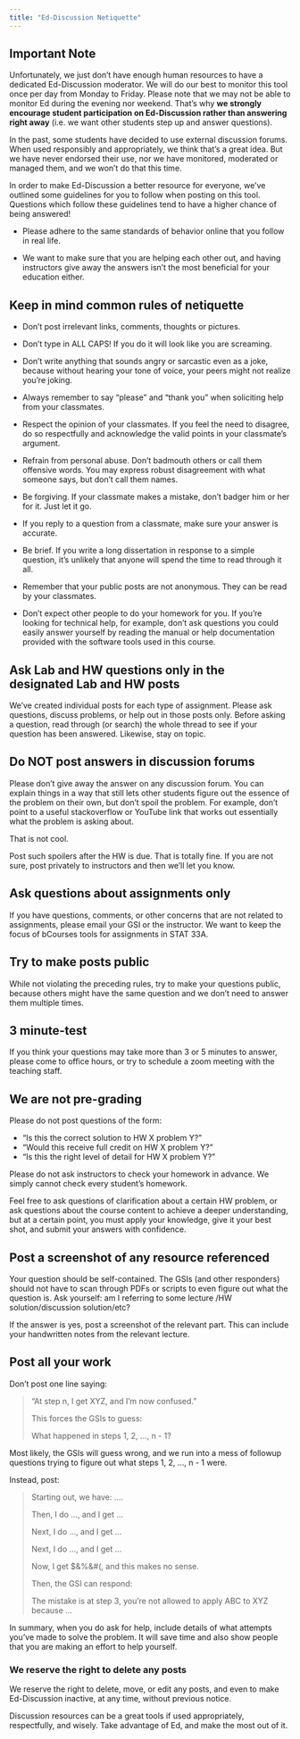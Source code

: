 ```yaml
---
title: "Ed-Discussion Netiquette"
---
```



## Important Note

Unfortunately, we just don't have enough human resources to have a dedicated Ed-Discussion moderator. We will do our best to monitor this tool once per day from Monday to Friday. Please note that we may not be able to monitor Ed during the evening nor weekend. That's why __we strongly encourage student participation on Ed-Discussion rather than answering right away__ (i.e. we want other students step up and answer questions).

In the past, some students have decided to use external discussion forums. When used responsibly and appropriately, we think that's a great idea. But we have never endorsed their use, nor we have monitored, moderated or managed them, and we won't do that this time.

In order to make Ed-Discussion a better resource for everyone, we've outlined some guidelines for you to follow when posting on this tool. Questions which follow these guidelines tend to have a higher chance of being answered!

- Please adhere to the same standards of behavior online that you follow in real life.

- We want to make sure that you are helping each other out, and having instructors give away the answers isn't the most beneficial for your education either.



## Keep in mind common rules of netiquette

- Don't post irrelevant links, comments, thoughts or pictures.

- Don't type in ALL CAPS! If you do it will look like you are screaming.

- Don't write anything that sounds angry or sarcastic even as a joke, because without hearing your tone of voice, your peers might not realize you're joking.

- Always remember to say "please" and "thank you" when soliciting help from your classmates.

- Respect the opinion of your classmates. If you feel the need to disagree, do so respectfully and acknowledge the valid points in your classmate's argument.

- Refrain from personal abuse. Don't badmouth others or call them offensive words. You may express robust disagreement with what someone says, but don't call them names.

- Be forgiving. If your classmate makes a mistake, don't badger him or her for it. Just let it go.

- If you reply to a question from a classmate, make sure your answer is accurate.

- Be brief. If you write a long dissertation in response to a simple question, it's unlikely that anyone will spend the time to read through it all.

- Remember that your public posts are not anonymous. They can be read by your classmates.

- Don't expect other people to do your homework for you. If you're looking for technical help, for example, don't ask questions you could easily answer yourself by reading the manual or help documentation provided with the software tools used in this course.



## Ask Lab and HW questions only in the designated Lab and HW posts

We've created individual posts for each type of assignment. Please ask questions, discuss problems, or help out in those posts only. Before asking a question, read through (or search) the whole thread to see if your question has been answered. Likewise, stay on topic.



## Do NOT post answers in discussion forums

Please don't give away the answer on any discussion forum. You can explain things in a way that still lets other students figure out the essence of the problem on their own, but don't spoil the problem. For example, don't point to a useful stackoverflow or YouTube link that works out essentially what the problem is asking about.

That is not cool.

Post such spoilers after the HW is due. That is totally fine. If you are not sure, post privately to instructors and then we'll let you know.



## Ask questions about assignments only

If you have questions, comments, or other concerns that are not related to assignments, please email your GSI or the instructor. We want to keep the focus of bCourses tools for assignments in STAT 33A.



## Try to make posts public

While not violating the preceding rules, try to make your questions public, because others might have the same question and we don't need to answer them multiple times.

 

## 3 minute-test

If you think your questions may take more than 3 or 5 minutes to answer, please come to office hours, or try to schedule a zoom meeting with the teaching staff.



## We are not pre-grading

Please do not post questions of the form:

- "Is this the correct solution to HW X problem Y?"
- "Would this receive full credit on HW X problem Y?"
- "Is this the right level of detail for HW X problem Y?"

Please do not ask instructors to check your homework in advance. We simply cannot check every student's homework.

Feel free to ask questions of clarification about a certain HW problem, or ask questions about the course content to achieve a deeper understanding, but at a certain point, you must apply your knowledge, give it your best shot, and submit your answers with confidence.



## Post a screenshot of any resource referenced

Your question should be self-contained. The GSIs (and other responders) should not have to scan through PDFs or scripts to even figure out what the question is. Ask yourself: am I referring to some lecture /HW solution/discussion solution/etc?

If the answer is yes, post a screenshot of the relevant part. This can include your handwritten notes from the relevant lecture.



## Post all your work

Don't post one line saying:

> "At step n, I get XYZ, and I'm now confused."
> 
> This forces the GSIs to guess:
>
> What happened in steps 1, 2, ..., n - 1?

Most likely, the GSIs will guess wrong, and we run into a mess of followup questions trying to figure out what steps 1, 2, ..., n - 1 were.

Instead, post:

> Starting out, we have: ....
> 
> Then, I do ..., and I get ...
> 
> Next, I do ..., and I get ...
> 
> Next, I do ..., and I get ...
> 
> Now, I get $&%&#(, and this makes no sense.
> 
> Then, the GSI can respond:
> 
> The mistake is at step 3, you're not allowed to apply ABC to XYZ because ...

In summary, when you do ask for help, include details of what attempts you've made to solve the problem. It will save time and also show people that you are making an effort to help yourself.



### We reserve the right to delete any posts

We reserve the right to delete, move, or edit any posts, and even to make Ed-Discussion inactive, at any time, without previous notice.

Discussion resources can be a great tools if used appropriately, respectfully, and wisely. Take advantage of Ed, and make the most out of it.

